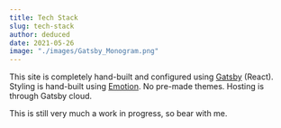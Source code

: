 ```yaml
---
title: Tech Stack
slug: tech-stack
author: deduced
date: 2021-05-26
image: "./images/Gatsby_Monogram.png"
---
```


This site is completely hand-built and configured using [Gatsby](https://www.gatsbyjs.com/) (React). Styling is hand-built using [Emotion](https://emotion.sh/). No pre-made themes. Hosting is through Gatsby cloud.

This is still very much a work in progress, so bear with me.
